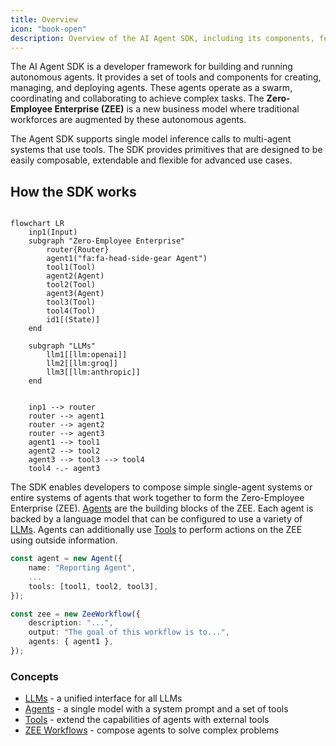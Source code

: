 ```yaml
---
title: Overview
icon: "book-open"
description: Overview of the AI Agent SDK, including its components, features, and how to get started with the Zero-Employee Enterprise (ZEE).
---
```


The AI Agent SDK is a developer framework for building and running autonomous agents. It provides a set of tools and components for creating, managing, and deploying agents. These agents operate as a swarm, coordinating and collaborating to achieve complex tasks. The **Zero-Employee Enterprise (ZEE)** is a new business model where traditional workforces are augmented by these autonomous agents.

The Agent SDK supports single model inference calls to multi-agent systems that use tools. The SDK provides primitives that are designed to be easily composable, extendable and flexible for advanced use cases.

## How the SDK works

```mermaid

flowchart LR
    inp1(Input)
    subgraph "Zero-Employee Enterprise"
        router{Router}
        agent1("fa:fa-head-side-gear Agent")
        tool1(Tool)
        agent2(Agent)
        tool2(Tool)
        agent3(Agent)
        tool3(Tool)
        tool4(Tool)
        id1[(State)]
    end

    subgraph "LLMs"
        llm1[[llm:openai]]
        llm2[[llm:groq]]
        llm3[[llm:anthropic]]
    end


    inp1 --> router
    router --> agent1
    router --> agent2
    router --> agent3
    agent1 --> tool1
    agent2 --> tool2
    agent3 --> tool3 --> tool4
    tool4 -.- agent3

```

The SDK enables developers to compose simple single-agent systems or entire systems of agents that work together to form the Zero-Employee Enterprise (ZEE). [Agents](./concepts/agents) are the building blocks of the ZEE. Each agent is backed by a language model that can be configured to use a variety of [LLMs](./concepts/llms). Agents can additionally use [Tools](./concepts/tools) to perform actions on the ZEE using outside information.

```typescript
const agent = new Agent({
    name: "Reporting Agent",
    ...
    tools: [tool1, tool2, tool3],
});

const zee = new ZeeWorkflow({
    description: "...",
    output: "The goal of this workflow is to...",
    agents: { agent1 },
});
```

### Concepts

-   [LLMs](./concepts/llms) - a unified interface for all LLMs
-   [Agents](./concepts/agents) - a single model with a system prompt and a set of tools
-   [Tools](./concepts/tools) - extend the capabilities of agents with external tools
-   [ZEE Workflows](./concepts/zeeworkflows) - compose agents to solve complex problems
